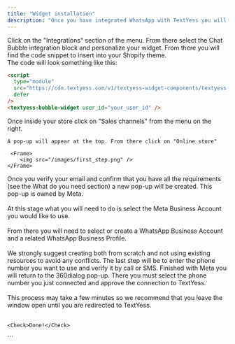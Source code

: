 ```yaml
---
title: "Widget installation"
description: "Once you have integrated WhatsApp with TextYess you will need to allow your customers to interact with your AI Shopping-Assistant. For this we provide a widget to install on your store."
---
```


<Steps>
  <Step title="Customize your widget appearance">
    Click on the "Integrations" section of the menu. From there select the Chat Bubble integration block and personalize your widget.
  </Step>
  <Step title="Get the code snippet">
    From there you will find the code snippet to insert into your Shopify theme. <br /> 
    The code will look something like this:

```html
<script
  type="module"
  src="https://cdn.textyess.com/v1/textyess-widget-components/textyess-widget-components.esm.js"
  defer
/>
<textyess-bubble-widget user_id="your_user_id" />
```

  </Step>
  <Step title="Go to the Online store section">
    Once inside your store click on "Sales channels" from the menu on the right. <br/>

    A pop-up will appear at the top. From there click on "Online store"

     <Frame>
        <img src="/images/first_step.png" />
    </Frame>

    



  </Step>
  <Step title="WhatsApp business account creation">
    Once you verify your email and confirm that you have all the requirements
    (see the What do you need section) a new pop-up will be created. This pop-up
    is owned by Meta. <br /> <br />
    At this stage what you will need to do is select the Meta Business Account you
    would like to use. <br /> <br />
    From there you will need to select or create a WhatsApp Business Account and
    a related WhatsApp Business Profile. <br /> <br />
        <Tip> We strongly suggest creating both from scratch and not using existing resources to
    avoid any conflicts.</Tip>
     The last step will be to enter the phone number
    you want to use and verify it by call or SMS.

  </Step>
  <Step title="Authorize TextYess">
    Finished with Meta you will return to the 360dialog pop-up. There you must
    select the phone number you just connected and approve the connection to
    TextYess. <br /> <br /> This process may take a few minutes so we recommend
    that you leave the window open until you are redirected to TextYess. <br />
     <br />

    <Check>Done!</Check>

  </Step>
</Steps>
```
